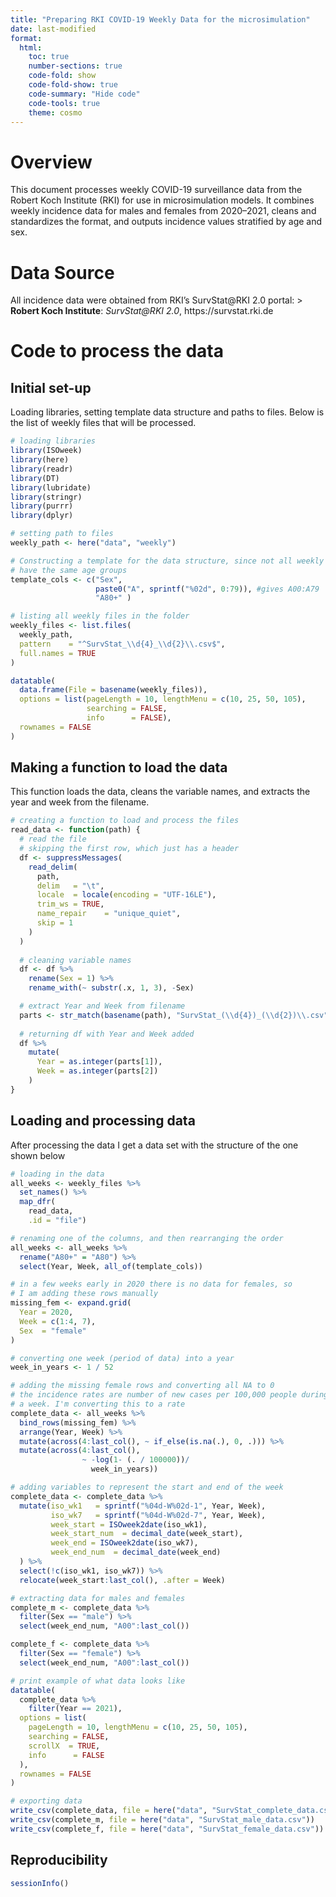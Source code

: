 ```yaml
---
title: "Preparing RKI COVID-19 Weekly Data for the microsimulation"
date: last-modified
format:
  html:
    toc: true
    number-sections: true
    code-fold: show 
    code-fold-show: true
    code-summary: "Hide code"    
    code-tools: true
    theme: cosmo
---
```


# Overview
This document processes weekly COVID-19 surveillance data from the Robert Koch Institute (RKI) for use in microsimulation models. It combines weekly incidence data for males and females from 2020–2021, cleans and standardizes the format, and outputs incidence values stratified by age and sex.

# Data Source
All incidence data were obtained from RKI's SurvStat@RKI 2.0 portal: > **Robert Koch Institute**: *SurvStat@RKI 2.0*, https://survstat.rki.de

# Code to process the data

## Initial set-up

Loading libraries, setting template data structure and paths to files. Below is the list of weekly files that will be processed.
```r
# loading libraries
library(ISOweek)
library(here)
library(readr)
library(DT)
library(lubridate)
library(stringr)
library(purrr)
library(dplyr)

# setting path to files
weekly_path <- here("data", "weekly")

# Constructing a template for the data structure, since not all weekly files
# have the same age groups
template_cols <- c("Sex", 
                   paste0("A", sprintf("%02d", 0:79)), #gives A00:A79
                   "A80+" )

# listing all weekly files in the folder
weekly_files <- list.files(
  weekly_path,
  pattern    = "^SurvStat_\\d{4}_\\d{2}\\.csv$",
  full.names = TRUE
)

datatable(
  data.frame(File = basename(weekly_files)),
  options = list(pageLength = 10, lengthMenu = c(10, 25, 50, 105),
                 searching = FALSE,
                 info      = FALSE),
  rownames = FALSE
)
```

## Making a function to load the data

This function loads the data, cleans the variable names, and extracts the year and week from the filename. 

```r
# creating a function to load and process the files
read_data <- function(path) {
  # read the file
  # skipping the first row, which just has a header
  df <- suppressMessages(
    read_delim(
      path,
      delim   = "\t",           
      locale  = locale(encoding = "UTF-16LE"),  
      trim_ws = TRUE,
      name_repair    = "unique_quiet",
      skip = 1
    ) 
  )
  
  # cleaning variable names
  df <- df %>%
    rename(Sex = 1) %>%
    rename_with(~ substr(.x, 1, 3), -Sex)

  # extract Year and Week from filename
  parts <- str_match(basename(path), "SurvStat_(\\d{4})_(\\d{2})\\.csv")[,2:3]
  
  # returning df with Year and Week added
  df %>%
    mutate(
      Year = as.integer(parts[1]),
      Week = as.integer(parts[2])
    )
}
```

## Loading and processing data

After processing the data I get a data set with the structure of the one shown below

```r
# loading in the data
all_weeks <- weekly_files %>%
  set_names() %>%            
  map_dfr(
    read_data,
    .id = "file") 

# renaming one of the columns, and then rearranging the order
all_weeks <- all_weeks %>%
  rename("A80+" = "A80") %>%
  select(Year, Week, all_of(template_cols)) 

# in a few weeks early in 2020 there is no data for females, so 
# I am adding these rows manually
missing_fem <- expand.grid(
  Year = 2020,
  Week = c(1:4, 7),
  Sex  = "female"
)

# converting one week (period of data) into a year
week_in_years <- 1 / 52

# adding the missing female rows and converting all NA to 0
# the incidence rates are number of new cases per 100,000 people during 
# a week. I'm converting this to a rate 
complete_data <- all_weeks %>%
  bind_rows(missing_fem) %>%
  arrange(Year, Week) %>%
  mutate(across(4:last_col(), ~ if_else(is.na(.), 0, .))) %>%
  mutate(across(4:last_col(), 
                ~ -log(1- (. / 100000))/
                  week_in_years)) 

# adding variables to represent the start and end of the week
complete_data <- complete_data %>%
  mutate(iso_wk1   = sprintf("%04d-W%02d-1", Year, Week),
         iso_wk7   = sprintf("%04d-W%02d-7", Year, Week),
         week_start = ISOweek2date(iso_wk1),
         week_start_num  = decimal_date(week_start),
         week_end = ISOweek2date(iso_wk7),
         week_end_num  = decimal_date(week_end)
  ) %>%
  select(!c(iso_wk1, iso_wk7)) %>%
  relocate(week_start:last_col(), .after = Week) 

# extracting data for males and females
complete_m <- complete_data %>%
  filter(Sex == "male") %>%
  select(week_end_num, "A00":last_col())

complete_f <- complete_data %>%
  filter(Sex == "female") %>%
  select(week_end_num, "A00":last_col())

# print example of what data looks like
datatable(
  complete_data %>% 
    filter(Year == 2021),
  options = list(
    pageLength = 10, lengthMenu = c(10, 25, 50, 105),
    searching = FALSE,
    scrollX  = TRUE,
    info      = FALSE
  ),
  rownames = FALSE
)
```


```r
# exporting data
write_csv(complete_data, file = here("data", "SurvStat_complete_data.csv"))
write_csv(complete_m, file = here("data", "SurvStat_male_data.csv"))
write_csv(complete_f, file = here("data", "SurvStat_female_data.csv"))
```

## Reproducibility

```r
sessionInfo()
```
